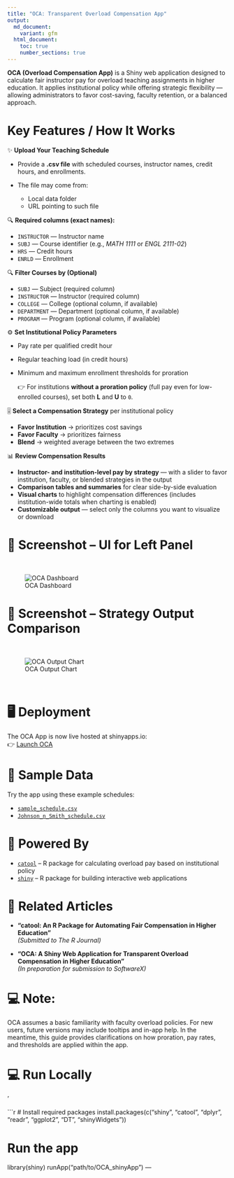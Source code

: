 ```yaml
---
title: "OCA: Transparent Overload Compensation App"
output:
  md_document:
    variant: gfm
  html_document:
    toc: true
    number_sections: true
---
```


**OCA (Overload Compensation App)** is a Shiny web application designed to calculate fair instructor pay for overload teaching assignments in higher education. It applies institutional policy while offering strategic flexibility — allowing administrators to favor cost-saving, faculty retention, or a balanced approach.



# Key Features / How It Works

✨ **Upload Your Teaching Schedule**

* Provide a **.csv file** with scheduled courses, instructor names, credit hours, and enrollments.

* The file may come from:
  * Local data folder
  * URL pointing to such file
  

🔍  **Required columns (exact names):**

  * `INSTRUCTOR` — Instructor name
  * `SUBJ` — Course identifier (e.g., *MATH 1111* or *ENGL 2111-02*)
  * `HRS` — Credit hours
  * `ENRLD` — Enrollment

🔍 **Filter Courses by (Optional)**

* `SUBJ` — Subject (required column)
* `INSTRUCTOR` — Instructor (required column)
* `COLLEGE` — College (optional column, if available)
* `DEPARTMENT` — Department (optional column, if available)
* `PROGRAM` — Program (optional column, if available)

⚙️ **Set Institutional Policy Parameters**

  * Pay rate per qualified credit hour
  * Regular teaching load (in credit hours)
  * Minimum and maximum enrollment thresholds for proration
  
    👉 For institutions **without a proration policy** (full pay even for low-enrolled courses), set both **L** and **U** to `0`.


🎚 **Select a Compensation Strategy** per institutional policy

 * **Favor Institution** → prioritizes cost savings
 * **Favor Faculty** → prioritizes fairness
 * **Blend** → weighted average between the two extremes


📊 **Review Compensation Results**


* **Instructor- and institution-level pay by strategy** — with a slider to favor institution, faculty, or blended strategies in the output
* **Comparison tables and summaries** for clear side-by-side evaluation
* **Visual charts** to highlight compensation differences (includes institution-wide totals when charting is enabled)
* **Customizable output** — select only the columns you want to visualize or download


# 📸 Screenshot – UI for Left Panel

<br>

![OCA Dashboard](pics/oca_dashboard.png)

# 📸 Screenshot – Strategy Output Comparison
<br>

![OCA Output Chart](pics/oca_output_right.png)

<br>


# 🖥️ Deployment

The OCA App is now live hosted at shinyapps.io:  
👉 [Launch OCA ](https://aberra.shinyapps.io/OCA_shinyApp/)

# 📁 Sample Data

Try the app using these example schedules:

- [`sample_schedule.csv`](https://raw.githubusercontent.com/dawit3000/OCA/main/sample_schedule.csv)  
- [`Johnson_n_Smith_schedule.csv`](https://raw.githubusercontent.com/dawit3000/OCA/main/Johnson_n_smith_schedule.csv)

# 🧰 Powered By

- [`catool`](https://github.com/dawit3000/catool) – R package for calculating overload pay based on institutional policy
- [`shiny`](https://shiny.posit.co/) – R package for building interactive web applications

# 📄 Related Articles

- **“catool: An R Package for Automating Fair Compensation in Higher Education”**  
  *(Submitted to The R Journal)*

- **“OCA: A Shiny Web Application for Transparent Overload Compensation in Higher Education”**  
  *(In preparation for submission to SoftwareX)*

# 💻 Note: 
OCA assumes a basic familiarity with faculty overload policies. For new users, future versions may include tooltips and in-app help. In the meantime, this guide provides clarifications on how proration, pay rates, and thresholds are applied within the app.


# 💻 Run Locally
'

```r
# Install required packages
install.packages(c("shiny", "catool", "dplyr", "readr", "ggplot2", "DT", "shinyWidgets"))

# Run the app
library(shiny)
runApp("path/to/OCA_shinyApp")
---
  